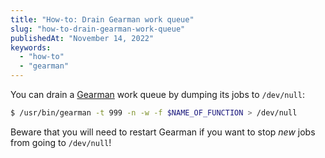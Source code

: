 ```yaml
---
title: "How-to: Drain Gearman work queue"
slug: "how-to-drain-gearman-work-queue"
publishedAt: "November 14, 2022"
keywords:
  - "how-to"
  - "gearman"
---
```


You can drain a [Gearman](http://gearman.org/) work queue by dumping its jobs
to `/dev/null`:

```sh
$ /usr/bin/gearman -t 999 -n -w -f $NAME_OF_FUNCTION > /dev/null
```

Beware that you will need to restart Gearman if you want to stop *new* jobs
from going to `/dev/null`!
